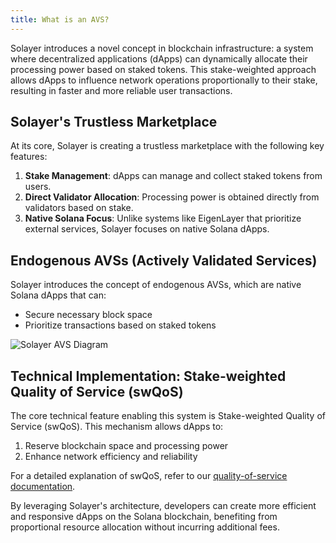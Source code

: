 ```yaml
---
title: What is an AVS?
---
```



Solayer introduces a novel concept in blockchain infrastructure: a system where decentralized applications (dApps) can dynamically allocate their processing power based on staked tokens. This stake-weighted approach allows dApps to influence network operations proportionally to their stake, resulting in faster and more reliable user transactions.

## Solayer's Trustless Marketplace

At its core, Solayer is creating a trustless marketplace with the following key features:

1. **Stake Management**: dApps can manage and collect staked tokens from users.
2. **Direct Validator Allocation**: Processing power is obtained directly from validators based on stake.
3. **Native Solana Focus**: Unlike systems like EigenLayer that prioritize external services, Solayer focuses on native Solana dApps.

## Endogenous AVSs (Actively Validated Services)

Solayer introduces the concept of endogenous AVSs, which are native Solana dApps that can:

- Secure necessary block space
- Prioritize transactions based on staked tokens

<Frame>
<img src="https://2113331469-files.gitbook.io/~/files/v0/b/gitbook-x-prod.appspot.com/o/spaces%2FzYM0pEemeu6F3UKGPAZE%2Fuploads%2FczazvZoJtQyAu7DjLsLl%2Fimage.png?alt=media&token=9061ac33-debd-47b9-901e-8fde433313bc" alt="Solayer AVS Diagram" />
</Frame>

## Technical Implementation: Stake-weighted Quality of Service (swQoS)

The core technical feature enabling this system is Stake-weighted Quality of Service (swQoS). This mechanism allows dApps to:

1. Reserve blockchain space and processing power
2. Enhance network efficiency and reliability

For a detailed explanation of swQoS, refer to our [quality-of-service documentation](quality-of-service.md).

By leveraging Solayer's architecture, developers can create more efficient and responsive dApps on the Solana blockchain, benefiting from proportional resource allocation without incurring additional fees.
